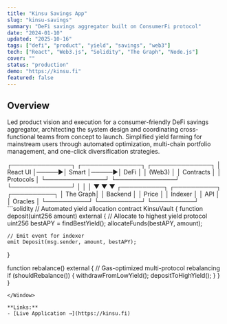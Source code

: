 ```yaml
---
title: "Kinsu Savings App"
slug: "kinsu-savings"
summary: "DeFi savings aggregator built on ConsumerFi protocol"
date: "2024-01-10"
updated: "2025-10-16"
tags: ["defi", "product", "yield", "savings", "web3"]
tech: ["React", "Web3.js", "Solidity", "The Graph", "Node.js"]
cover: ""
status: "production"
demo: "https://kinsu.fi"
featured: false
---
```


## Overview

Led product vision and execution for a consumer-friendly DeFi savings aggregator, architecting the system design and coordinating cross-functional teams from concept to launch. Simplified yield farming for mainstream users through automated optimization, multi-chain portfolio management, and one-click diversification strategies.

<Terminal cmd="system architecture">
┌──────────────┐      ┌──────────────┐      ┌──────────────┐
│   React UI   │─────▶│  Smart       │─────▶│  DeFi        │
│   (Web3)     │      │  Contracts   │      │  Protocols   │
└──────────────┘      └──────────────┘      └──────────────┘
       │                     │                      │
       ▼                     ▼                      ▼
  ┌──────────┐          ┌──────────┐          ┌──────────┐
  │ The Graph│          │  Backend │          │ Price    │
  │ Indexer  │          │  API     │          │ Oracles  │
  └──────────┘          └──────────┘          └──────────┘
</Terminal>

<Window title="Smart Contract Strategy">
```solidity
// Automated yield allocation
contract KinsuVault {
  function deposit(uint256 amount) external {
    // Allocate to highest yield protocol
    uint256 bestAPY = findBestYield();
    allocateFunds(bestAPY, amount);

    // Emit event for indexer
    emit Deposit(msg.sender, amount, bestAPY);
  }

  function rebalance() external {
    // Gas-optimized multi-protocol rebalancing
    if (shouldRebalance()) {
      withdrawFromLowYield();
      depositToHighYield();
    }
  }
}
```
</Window>

**Links:**
- [Live Application →](https://kinsu.fi)
